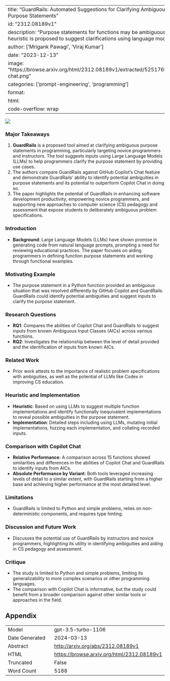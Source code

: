 
---
title: "GuardRails: Automated Suggestions for Clarifying Ambiguous Purpose Statements"
id: "2312.08189v1"
description: "Purpose statements for functions may be ambiguous; a heuristic is proposed to suggest clarifications using language models."
author: ['Mrigank Pawagi', 'Viraj Kumar']
date: "2023-12-13"
image: "https://browse.arxiv.org/html/2312.08189v1/extracted/5251769/copilot-chat.png"
categories: ['prompt-engineering', 'programming']
format:
  html:
    code-overflow: wrap
---

![](https://browse.arxiv.org/html/2312.08189v1/extracted/5251769/copilot-chat.png)

### Major Takeaways
1. **GuardRails** is a proposed tool aimed at clarifying ambiguous purpose statements in programming, particularly targeting novice programmers and instructors. The tool suggests inputs using Large Language Models (LLMs) to help programmers clarify the purpose statement by providing use cases.
2. The authors compare GuardRails against GitHub Copilot’s Chat feature and demonstrate GuardRails' ability to identify potential ambiguities in purpose statements and its potential to outperform Copilot Chat in doing so.
3. The paper highlights the potential of GuardRails in enhancing software development productivity, empowering novice programmers, and supporting new approaches to computer science (CS) pedagogy and assessment that expose students to deliberately ambiguous problem specifications.

### Introduction
- **Background**: Large Language Models (LLMs) have shown promise in generating code from natural language prompts, prompting a need for reviewing educational practices. The paper focuses on aiding programmers in defining function purpose statements and working through functional examples.
  
### Motivating Example
- The purpose statement in a Python function provided an ambiguous situation that was resolved differently by GitHub Copilot and GuardRails. GuardRails could identify potential ambiguities and suggest inputs to clarify the purpose statement.

### Research Questions
- **RQ1**: Compares the abilities of Copilot Chat and GuardRails to suggest inputs from known Ambiguous Input Classes (AICs) across various functions.
- **RQ2**: Investigates the relationship between the level of detail provided and the identification of inputs from known AICs.

### Related Work
- Prior work attests to the importance of realistic problem specifications with ambiguities, as well as the potential of LLMs like Codex in improving CS education.

### Heuristic and Implementation
- **Heuristic**: Based on using LLMs to suggest multiple function implementations and identify functionally inequivalent implementations to reveal possible ambiguities in the purpose statement.
- **Implementation**: Detailed steps including using LLMs, mutating initial implementations, fuzzing each implementation, and collating recorded inputs.

### Comparison with Copilot Chat
- **Relative Performance**: A comparison across 15 functions showed similarities and differences in the abilities of Copilot Chat and GuardRails to identify inputs from AICs.
- **Absolute Performance by Variant**: Both tools leveraged increasing levels of detail to a similar extent, with GuardRails starting from a higher base and achieving higher performance at the most detailed level.

### Limitations
- GuardRails is limited to Python and simple problems, relies on non-deterministic components, and requires type hinting.

### Discussion and Future Work
- Discusses the potential use of GuardRails by instructors and novice programmers, highlighting its utility in identifying ambiguities and aiding in CS pedagogy and assessment.

### Critique
- The study is limited to Python and simple problems, limiting its generalizability to more complex scenarios or other programming languages.
- The comparison with Copilot Chat is informative, but the study could benefit from a broader comparison against other similar tools or approaches in the field.

## Appendix

|          |          |
|----------|----------|
| Model     | gpt-3.5-turbo-1106       |
| Date Generated     | 2024-03-13       |
| Abstract | [http://arxiv.org/abs/2312.08189v1](http://arxiv.org/abs/2312.08189v1)        |
| HTML     | [https://browse.arxiv.org/html/2312.08189v1](https://browse.arxiv.org/html/2312.08189v1)       |
| Truncated       | False       |
| Word Count       | 5188       |